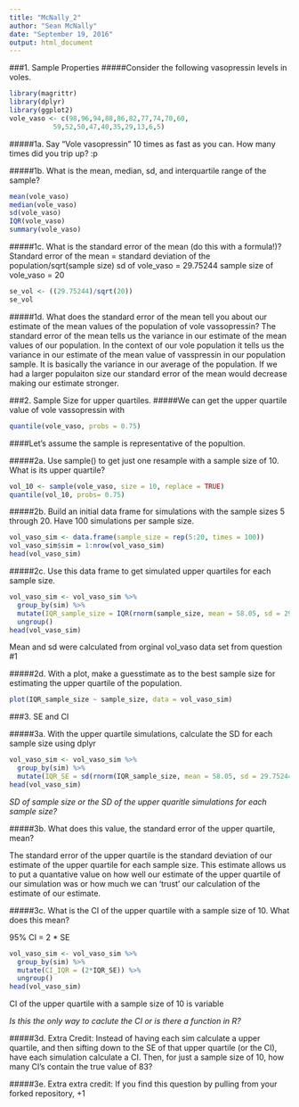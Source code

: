 ```yaml
---
title: "McNally_2"
author: "Sean McNally"
date: "September 19, 2016"
output: html_document
---
```


###1. Sample Properties
#####Consider the following vasopressin levels in voles.
```r
library(magrittr) 
library(dplyr) 
library(ggplot2) 
vole_vaso <- c(98,96,94,88,86,82,77,74,70,60,
           59,52,50,47,40,35,29,13,6,5)
```

#####1a. Say “Vole vasopressin” 10 times as fast as you can. How many times did you trip up?
:p

#####1b. What is the mean, median, sd, and interquartile range of the sample?
```r
mean(vole_vaso)
median(vole_vaso)
sd(vole_vaso)
IQR(vole_vaso)
summary(vole_vaso)
```

#####1c. What is the standard error of the mean (do this with a formula!)?
Standard error of the mean = standard deviation of the population/sqrt(sample size)
sd of vole_vaso = 29.75244
sample size of vole_vaso = 20
```r
se_vol <- ((29.75244)/sqrt(20))
se_vol
```

#####1d. What does the standard error of the mean tell you about our estimate of the mean values of the population of vole vassopressin?
The standard error of the mean tells us the variance in our estimate of the mean values of our population. In the context of our vole population it tells us the variance in our estimate of the mean value of vasspressin in our population sample. It is basically the variance in our average of the population. If we had a larger populaiton size our standard error of the mean would decrease making our estimate stronger. 

###2. Sample Size for upper quartiles.
#####We can get the upper quartile value of vole vassopressin with
```r
quantile(vole_vaso, probs = 0.75)
```
####Let’s assume the sample is representative of the popultion.

#####2a. Use sample() to get just one resample with a sample size of 10. What is its upper quartile?
```r
vol_10 <- sample(vole_vaso, size = 10, replace = TRUE)
quantile(vol_10, probs= 0.75)
```

#####2b. Build an initial data frame for simulations with the sample sizes 5 through 20. Have 100 simulations per sample size.
```r
vol_vaso_sim <- data.frame(sample_size = rep(5:20, times = 100))
vol_vaso_sim$sim = 1:nrow(vol_vaso_sim)
head(vol_vaso_sim)
```

#####2c. Use this data frame to get simulated upper quartiles for each sample size.
```r
vol_vaso_sim <- vol_vaso_sim %>%
  group_by(sim) %>%
  mutate(IQR_sample_size = IQR(rnorm(sample_size, mean = 58.05, sd = 29.75244))) %>%
  ungroup()
head(vol_vaso_sim)
```
Mean and sd were calculated from orginal vol_vaso data set from question #1

#####2d. With a plot, make a guesstimate as to the best sample size for estimating the upper quartile of the population.

```r
plot(IQR_sample_size ~ sample_size, data = vol_vaso_sim)
```

###3. SE and CI

#####3a. With the upper quartile simulations, calculate the SD for each sample size using dplyr
```r
vol_vaso_sim <- vol_vaso_sim %>%
  group_by(sim) %>%
  mutate(IQR_SE = sd(rnorm(IQR_sample_size, mean = 58.05, sd = 29.75244))) 
head(vol_vaso_sim)
```

*SD of sample size or the SD of the upper quaritle simulations for each sample size?* 

#####3b. What does this value, the standard error of the upper quartile, mean?

The standard error of the upper quartile is the standard deviation of  our estimate of the upper quartile for each sample size. This estimate allows us to put a quantative value on how well our estimate of the upper quartile of our simulation was or how much we can 'trust' our calculation of the estimate of our estimate. 

#####3c. What is the CI of the upper quartile with a sample size of 10. What does this mean?

95% CI = 2 * SE

```r
vol_vaso_sim <- vol_vaso_sim %>%
  group_by(sim) %>%
  mutate(CI_IQR = (2*IQR_SE)) %>%
  ungroup()
head(vol_vaso_sim)
```

CI of the upper quartile with a sample size of 10 is variable 

*Is this the only way to caclute the CI or is there a function in R?*

#####3d. Extra Credit: Instead of having each sim calculate a upper quartile, and then sifting down to the SE of that upper quartile (or the CI), have each simulation calculate a CI. Then, for just a sample size of 10, how many CI’s contain the true value of 83?

#####3e. Extra extra credit: If you find this question by pulling from your forked repository, +1


